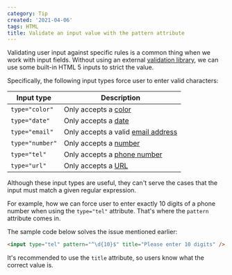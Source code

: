 ```yaml
---
category: Tip
created: '2021-04-06'
tags: HTML
title: Validate an input value with the pattern attribute
---
```


Validating user input against specific rules is a common thing when we work with input fields. Without using an external [validation library](https://formvalidation.io), we can use some built-in HTML 5 inputs to strict the value.

Specifically, the following input types force user to enter valid characters:

| Input type      | Description                                                                                    |
| --------------- | ---------------------------------------------------------------------------------------------- |
| `type="color"`  | Only accepts a [color](https://formvalidation.io/guide/validators/color)                       |
| `type="date"`   | Only accepts a [date](https://formvalidation.io/guide/validators/date)                         |
| `type="email"`  | Only accepts a valid [email address](https://formvalidation.io/guide/validators/email-address) |
| `type="number"` | Only accepts a [number](https://formvalidation.io/guide/validators/integer)                    |
| `type="tel"`    | Only accepts a [phone number](https://formvalidation.io/guide/validators/phone)                |
| `type="url"`    | Only accepts a [URL](https://formvalidation.io/guide/validators/uri)                           |

Although these input types are useful, they can't serve the cases that the input must match a given regular expression.

For example, how we can force user to enter exactly 10 digits of a phone number when using the `type="tel"` attribute. That's where the `pattern` attribute comes in.

The sample code below solves the issue mentioned earlier:

```html
<input type="tel" pattern="^\d{10}$" title="Please enter 10 digits" />
```

It's recommended to use the `title` attribute, so users know what the correct value is.
